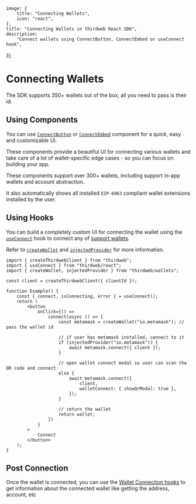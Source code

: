 
	image: {
		title: "Connecting Wallets",
		icon: "react",
	},
	title: "Connecting Wallets in thirdweb React SDK",
	description:
		"Connect wallets using ConnectButton, ConnectEmbed or useConnect hook",
});

# Connecting Wallets

The SDK supports 350+ wallets out of the box, all you need to pass is their id.

<Stack>

<ArticleIconCard
	title="Supported Wallets"
	icon={ComponentIcon}
	href="/typescript/v5/supported-wallets"
	description="See all 350+ wallets supported by the Connect SDK"
/>

</Stack>

## Using Components

You can use [`ConnectButton`](/typescript/v5/react/components/ConnectButton) or [`ConnectEmbed`](/typescript/v5/react/components/ConnectButton) component for a quick, easy and customizable UI.

These components provide a beautiful UI for connecting various wallets and take care of a lot of wallet-specific edge cases - so you can focus on building your app.

These components support over 300+ wallets, including support in-app wallets and account abstraction.

It also automatically shows all installed `EIP-6963` compliant wallet extensions installed by the user.

<DocImage src={ConnectWalletHeroImage} />

## Using Hooks

You can build a completely custom UI for connecting the wallet using the [`useConnect`](/references/typescript/v5/useConnect) hook to connect any of [support wallets](/typescript/v5/wallets).

Refer to [`createWallet`](/references/typescript/v5/createWallet) and [`injectedProvider`](/references/typescript/v5/injectedProvider) for more information.

```tsx
import { createThirdwebClient } from "thirdweb";
import { useConnect } from "thirdweb/react";
import { createWallet, injectedProvider } from "thirdweb/wallets";

const client = createThirdwebClient({ clientId });

function Example() {
	const { connect, isConnecting, error } = useConnect();
	return (
		<button
			onClick={() =>
				connect(async () => {
					const metamask = createWallet("io.metamask"); // pass the wallet id

					// if user has metamask installed, connect to it
					if (injectedProvider("io.metamask")) {
						await metamask.connect({ client });
					}

					// open wallet connect modal so user can scan the QR code and connect
					else {
						await metamask.connect({
							client,
							walletConnect: { showQrModal: true },
						});
					}

					// return the wallet
					return wallet;
				})
			}
		>
			Connect
		</button>
	);
}
```

## Post Connection

Once the wallet is connected, you can use the [Wallet Connection hooks](/references/typescript/v5/hooks#wallet-connection) to get information about the connected wallet like getting the address, account, etc

